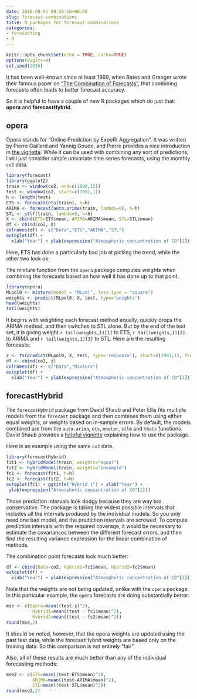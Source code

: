 ```yaml
---
date: 2016-09-01 09:56:16+00:00
slug: forecast-combinations
title: R packages for forecast combinations
categories:
- forecasting
- R
---
```


```r
knitr::opts_chunk$set(echo = TRUE, cache=TRUE)
options(digits=4)
set.seed(2016)
```

It has been well-known since at least 1969, when Bates and Granger wrote their famous paper on [“The Combination of Forecasts”](https://www.jstor.org/stable/3008764), that combining forecasts often leads to better forecast accuracy.

So it is helpful to have a couple of new R packages which do just that: **opera** and **forecastHybrid**.

<!-- more -->

## opera

Opera stands for “Online Prediction by ExpeRt Aggregation”. It was written by Pierre Gaillard and Yannig Goude, and Pierre provides a nice introduction in [the vignette](https://cran.r-project.org/web/packages/opera/vignettes/opera-vignette.html). While it can be used with combining any sort of predictions, I will just consider simple univariate time series forecasts, using the monthly `co2` data.

```r
library(forecast)
library(ggplot2)
train <- window(co2, end=c(1990,12))
test <- window(co2, start=c(1991,1))
h <- length(test)
ETS <- forecast(ets(train), h=h)
ARIMA <- forecast(auto.arima(train, lambda=0), h=h)
STL <- stlf(train, lambda=0, h=h)
X <- cbind(ETS=ETS$mean, ARIMA=ARIMA$mean, STL=STL$mean)
df <- cbind(co2, X)
colnames(df) <- c("Data","ETS","ARIMA","STL")
autoplot(df) +
  xlab("Year") + ylab(expression("Atmospheric concentration of CO"[2]))
```

Here, ETS has done a particularly bad job at picking the trend, while the other two look ok.

The mixture function from the `opera` package computes weights when combining the forecasts based on how well it has done up to that point.

```r
library(opera)
MLpol0 <- mixture(model = "MLpol", loss.type = "square")
weights <- predict(MLpol0, X, test, type='weights')
head(weights)
tail(weights)
```

It begins with weighting each forecast method equally, quickly drops the ARIMA method, and then switches to STL alone. But by the end of the test set, it is giving weight `r tail(weights,1)[1]` to ETS, `r tail(weights,1)[2]` to ARIMA and `r tail(weights,1)[3]` to STL. Here are the resulting forecasts:

```r
z <- ts(predict(MLpol0, X, test, type='response'), start=c(1991,1), freq=12)
df <- cbind(co2, z)
colnames(df) <- c("Data","Mixture")
autoplot(df) +
  xlab("Year") + ylab(expression("Atmospheric concentration of CO"[2]))
```

## forecastHybrid


The `forecastHybrid` package from David Shaub and Peter Ellis fits multiple models from the `forecast` package and then combines them using either equal weights, or weights based on in-sample errors. By default, the models combined are from the `auto.arima`, `ets`, `nnetar`, `stlm` and `tbats` functions. David Shaub provides a [helpful vignette](https://cran.r-project.org/web/packages/forecastHybrid/vignettes/forecastHybrid.html) explaining how to use the package.

Here is an example using the same `co2` data.

```r
library(forecastHybrid)
fit1 <- hybridModel(train, weights="equal")
fit2 <- hybridModel(train, weights="insample")
fc1 <- forecast(fit1, h=h)
fc2 <- forecast(fit2, h=h)
autoplot(fc1) + ggtitle("Hybrid 1") + xlab("Year") +
 ylab(expression("Atmospheric concentration of CO"[2]))
```


Those prediction intervals look dodgy because they are way too conservative. The package is taking the widest possible intervals that includes all the intervals produced by the individual models. So you only need one bad model, and the prediction intervals are screwed. To compute prediction intervals with the required coverage, it would be necessary to estimate the covariances between the different forecast errors, and then find the resulting variance expression for the linear combination of methods.

The combination point forecasts look much better:

```r
df <- cbind(Data=co2, Hybrid1=fc1$mean, Hybrid2=fc2$mean)
autoplot(df) +
  xlab("Year") + ylab(expression("Atmospheric concentration of CO"[2]))
```

Note that the weights are not being updated, unlike with the `opera` package. In this particular example, the `opera` forecasts are doing substantially better:

```r
mse <- c(Opera=mean((test-z)^2),
          Hybrid1=mean((test - fc1$mean)^2),
          Hybrid2=mean((test - fc2$mean)^2))
round(mse,2)
```

It should be noted, however, that the opera weights are updated using the past test data, while the forecastHybrid weights are based only on the training data. So this comparison is not entirely "fair".

Also, all of these results are much better than any of the individual forecasting methods:

```r
mse2 <- c(ETS=mean((test-ETS$mean)^2),
          ARIMA=mean((test-ARIMA$mean)^2),
          STL=mean((test-STL$mean)^2))
round(mse2,2)
```
